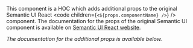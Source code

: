 
<!-- Otherwise the MDX parser will complain that "components" is undefined -->

This component is a HOC which adds additional props to the original Semantic UI React <code children={`<${props.componentName} />`} /> component. The documentation for the props of the original Semantic UI component is available on <A href={getSemanticUrl(props.semanticPath)} target="_blank" rel="noopener noreferrer">Semantic UI React website</A>.

_The documentation for the additional props is available below._
